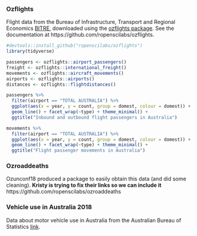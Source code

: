 
### Ozflights

Flight data from the Bureau of Infrastructure, Transport and Regional Economics [BITRE](https://www.bitre.gov.au/publications), downloaded using the [ozflights package](https://github.com/ropenscilabs/ozflights). See the documentation at https://github.com/ropenscilabs/ozflights. 

```r
#devtools::install_github("ropenscilabs/ozflights")
library(tidyverse)

passengers <- ozflights::airport_passengers()
freight <- ozflights::international_freight()
movements <- ozflights::aircraft_movements()
airports <- ozflights::airports()
distances <- ozflights::flightdistances()

passengers %>%
  filter(airport == "TOTAL AUSTRALIA") %>%
  ggplot(aes(x = year, y = count, group = domest, colour = domest)) +
  geom_line() + facet_wrap(~type) + theme_minimal() +
  ggtitle("Inbound and outbound flight passengers in Australia")

movements %>%
  filter(airport == "TOTAL AUSTRALIA") %>%
  ggplot(aes(x = year, y = count, group = domest, colour = domest)) +
  geom_line() + facet_wrap(~type) + theme_minimal() +
  ggtitle("Flight passenger movements in Australia")

```


### Ozroaddeaths

Ozunconf18 produced a package to easily obtain this data (and did some cleaning). 
**Kristy is trying to fix their links so we can include it**
https://github.com/ropenscilabs/ozroaddeaths


### Vehicle use in Australia 2018

Data about motor vehicle use in Australia from the Australian Bureau of Statistics [link](https://www.abs.gov.au/ausstats/Subscriber.nsf/LookupAttach/9208.0Data+Cubes-20.03.191/$File/92080do001_1202201810.xls).
